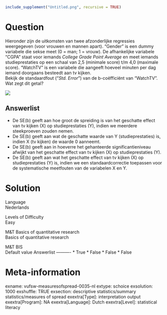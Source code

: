 ```r
include_supplement("Untitled.png", recursive = TRUE)
```

Question
========
Hieronder zijn de uitkomsten van twee afzonderlijke regressies
weergegeven (voor vrouwen en mannen apart). “Gender” is een dummy
variabele die sekse meet (0 = man; 1 = vrouw). De afhankelijke variabele
“CGPA” staat voor iemands *College Grade Point Average* en meet iemands
studieprestaties op een schaal van 2,5 (minimale score) t/m 4,0
(maximale score). “WatchTV” is een variabele die aangeeft hoeveel
minuten per dag iemand doorgaans besteedt aan tv kijken.  
Bekijk de standaardfout ("*Std. Error*") van de b-coëfficiënt van
"WatchTV". Wat zegt dit getal?  
  
![](Untitled.png)

Answerlist
----------
* De SE(b) geeft aan hoe groot de spreiding is van het geschatte effect
  van tv kijken (X) op studieprestaties (Y), indien we meerdere
  steekproeven zouden nemen.
* De SE(b) geeft aan wat de geschatte waarde van Y (studieprestaties) is,
  indien X (tv kijken) de waarde 0 aanneemt.
* De SE(b) geeft aan in hoeverre het gehanteerde significantieniveau
  afwijkt van het geschatte effect van tv kijken (X) op studieprestaties
  (Y).
* De SE(b) geeft aan wat het geschatte effect van tv kijken (X) op
  studieprestaties (Y) is, indien we een standaardcorrectie toepassen voor
  de systematische meetfouten van de variabelen X en Y.

Solution
========











Language  
Nederlands

Levels of Difficulty  
Easy

M&T Basics of quantitative research  
Basics of quantitative research

M&T BIS  
Default value
Answerlist
----------
* True
* False
* False
* False

Meta-information
================
exname: vufsw-measuresofspread-0035-nl
extype: schoice
exsolution: 1000
exshuffle: TRUE
exsection: descriptive statistics/summary statistics/measures of spread
exextra[Type]: interpretation output
exextra[Program]: NA
exextra[Language]: Dutch
exextra[Level]: statistical literacy

